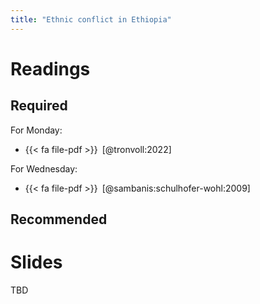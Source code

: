 ```yaml
---
title: "Ethnic conflict in Ethiopia"
---
```


# Readings


## Required


For Monday:

- {{< fa file-pdf >}}&ensp;[@tronvoll:2022]

For Wednesday:


- {{< fa file-pdf >}}&ensp;[@sambanis:schulhofer-wohl:2009]


## Recommended


# Slides

TBD
<!-- * [Thursday slides here](https://www.dropbox.com/scl/fi/bp2dmr1rsaye6vhjt21q5/08-ethiopia.pdf?rlkey=vy3kgrypg2wedf18iknz7monb&dl=0) -->


